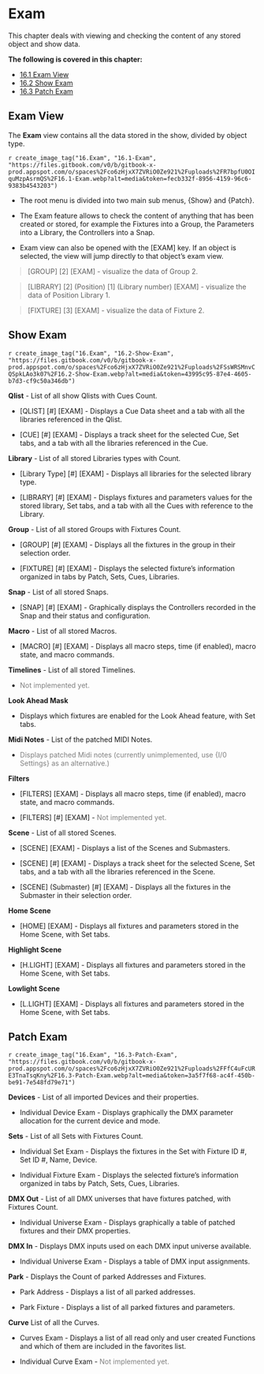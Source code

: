
# Exam

This chapter deals with viewing and checking the content of any stored object and show data. 

**The following is covered in this chapter:**

-  [16.1 Exam View](#Exam-View-16.1)
-  [16.2 Show Exam](#Show-Exam-16.2)
-  [16.3 Patch Exam](#Patch-Exam-16.3)

## Exam View {#Exam-View-16.1}

The **Exam** view contains all the data stored in the show, divided by object type.

`r create_image_tag("16.Exam", "16.1-Exam", "https://files.gitbook.com/v0/b/gitbook-x-prod.appspot.com/o/spaces%2Fco6zHjxX7ZVRiO0Ze921%2Fuploads%2FR7bpfU0OIquMzpAsrmQS%2F16.1-Exam.webp?alt=media&token=fecb332f-8956-4159-96c6-9383b4543203")`

- The root menu is divided into two main sub menus, {Show} and {Patch}.

- The Exam feature allows to check the content of anything that has been created or stored, for example the Fixtures into a Group, the Parameters into a Library, the Controllers into a Snap.

- Exam view can also be opened with the \[EXAM] key. If an object is selected, the view will jump directly to that object's exam view.

> \[GROUP] \[2] \[EXAM] - visualize the data of Group 2.

> \[LIBRARY] \[2] (Position) \[1] (Library number) \[EXAM] - visualize the data of Position Library 1.

> \[FIXTURE] \[3] \[EXAM] - visualize the data of Fixture 2.


## Show Exam {#Show-Exam-16.2}


`r create_image_tag("16.Exam", "16.2-Show-Exam", "https://files.gitbook.com/v0/b/gitbook-x-prod.appspot.com/o/spaces%2Fco6zHjxX7ZVRiO0Ze921%2Fuploads%2FSsWRSMnvCQSpkLAo3k07%2F16.2-Show-Exam.webp?alt=media&token=43995c95-87e4-4605-b7d3-cf9c50a346db")`

**Qlist** - List of all show Qlists with Cues Count.

-   \[QLIST] \[#] \[EXAM] - Displays a Cue Data sheet and a tab with all the libraries referenced in the Qlist.

-   \[CUE] \[#] \[EXAM] - Displays a track sheet for the selected Cue, Set tabs, and a tab with all the libraries referenced in the Cue.
 
**Library** - List of all stored Libraries types with Count.

-   \[Library Type] \[#] \[EXAM] - Displays all libraries for the selected library type.

-   \[LIBRARY] \[#] \[EXAM] - Displays fixtures and parameters values for the stored library, Set tabs, and a tab with all the Cues with reference to the Library.

**Group** - List of all stored Groups with Fixtures Count.

-   \[GROUP] \[#] \[EXAM] - Displays all the fixtures in the group in their selection order.

-   \[FIXTURE] \[#] \[EXAM] - Displays the selected fixture's information organized in tabs by Patch, Sets, Cues, Libraries.

**Snap** - List of all stored Snaps.

-   \[SNAP] \[#] \[EXAM] - Graphically displays the Controllers recorded in the Snap and their status and configuration.

**Macro** - List of all stored Macros.

-   \[MACRO] \[#] \[EXAM] - Displays all macro steps, time (if enabled), macro state, and macro commands.

**Timelines** - List of all stored Timelines.

-   <span style="color:Gray">Not implemented yet.</span>

**Look Ahead Mask**

-   Displays which fixtures are enabled for the Look Ahead feature, with Set tabs.

**Midi Notes** - List of the patched MIDI Notes.

-   <span style="color:Gray">Displays patched Midi notes (currently unimplemented, use {I/0 Settings} as an alternative.) </span>

**Filters**

-   \[FILTERS] \[EXAM] - Displays all macro steps, time (if enabled), macro state, and macro commands.

-   \[FILTERS] \[#] \[EXAM] - <span style="color:Gray">Not implemented yet.</span>

**Scene** - List of all stored Scenes.

-   \[SCENE] \[EXAM] - Displays a list of the Scenes and Submasters.

-   \[SCENE] \[#] \[EXAM] - Displays a track sheet for the selected Scene, Set tabs, and a tab with all the libraries referenced in the Scene.

-   \[SCENE] (Submaster) \[#] \[EXAM] - Displays all the fixtures in the Submaster in their selection order.

**Home Scene** 

-   \[HOME] \[EXAM] - Displays all fixtures and parameters stored in the Home Scene, with Set tabs.

**Highlight Scene**

-   \[H.LIGHT] \[EXAM] - Displays all fixtures and parameters stored in the Home Scene, with Set tabs.

**Lowlight Scene**

-   \[L.LIGHT] \[EXAM] - Displays all fixtures and parameters stored in the Home Scene, with Set tabs.


## Patch Exam {#Patch-Exam-16.3}


`r create_image_tag("16.Exam", "16.3-Patch-Exam", "https://files.gitbook.com/v0/b/gitbook-x-prod.appspot.com/o/spaces%2Fco6zHjxX7ZVRiO0Ze921%2Fuploads%2FFfC4uFcURE3TnaTsqKny%2F16.3-Patch-Exam.webp?alt=media&token=3a5f7f68-ac4f-450b-be91-7e548fd79e71")`

**Devices** - List of all imported Devices and their properties.

-   Individual Device Exam - Displays graphically the DMX parameter allocation for the current device and mode.
  
**Sets** - List of all Sets with Fixtures Count.

-   Individual Set Exam - Displays the fixtures in the Set with Fixture ID #, Set ID #, Name, Device.

-   Individual Fixture Exam - Displays the selected fixture's information organized in tabs by Patch, Sets, Cues, Libraries.

**DMX Out** - List of all DMX universes that have fixtures patched, with Fixtures Count. 

-   Individual Universe Exam - Displays graphically a table of patched fixtures and their DMX properties.

**DMX In** - Displays DMX inputs  used on each DMX input universe available.

-   Individual Universe Exam - Displays a table of DMX input assignments.

**Park** - Displays the Count of parked Addresses and Fixtures.

-   Park Address - Displays a list of all parked addresses.

-   Park Fixture - Displays a list of all parked fixtures and parameters.

**Curve** List of all the Curves.

-   Curves Exam - Displays a list of all read only and user created Functions and which of them are included in the favorites list.

-   Individual Curve Exam - <span style="color:Gray">Not implemented yet.</span>

